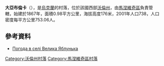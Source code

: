 {{coord|51|13|8|N|25|32|43|E|scale:30000|display=title}}

'''大亞布倫卡'''（{{lang-uk|Велика Яблунька}}），是[[烏克蘭|烏克蘭]]的村落，位於該國西部[[沃倫州|沃倫州]]，由[[馬涅維奇區|馬涅維奇區]]負責管轄，始建於1867年，面積0.98平方公里，海拔高度176米，2001年人口738，人口密度每平方公里753.06人。

==參考資料==
* [http://weather.in.ua/ua/volynskaja/2841 Погода в селі Велика Яблунька] {{Wayback|url=http://weather.in.ua/ua/volynskaja/2841 |date=20160305111402 }}

[[Category:沃倫州村落|Category:沃倫州村落]]
[[Category:馬涅維奇區村落|Category:馬涅維奇區村落]]


{{Volyn-geo-stub}}